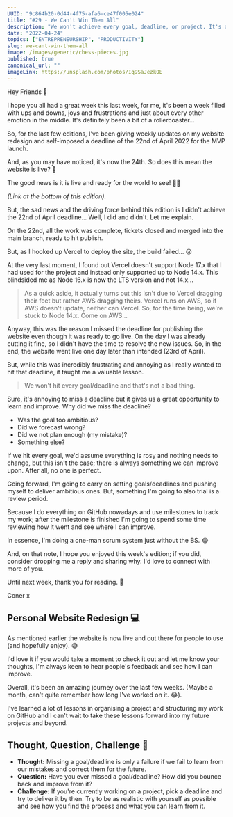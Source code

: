 ```yaml
---
UUID: "9c864b20-0d44-4f75-afa6-ce47f005e024"
title: "#29 - We Can't Win Them All"
description: "We won't achieve every goal, deadline, or project. It's a sad but real fact and this week, I share how I experienced just that on my latest project."
date: "2022-04-24"
topics: ["ENTREPRENEURSHIP", "PRODUCTIVITY"]
slug: we-cant-win-them-all
image: /images/generic/chess-pieces.jpg
published: true
canonical_url: ""
imageLink: https://unsplash.com/photos/Iq9SaJezkOE
---
```


Hey Friends 👋

I hope you all had a great week this last week, for me, it's been a week filled with ups and downs, joys and frustrations and just about every other emotion in the middle. It's definitely been a bit of a rollercoaster...

So, for the last few editions, I've been giving weekly updates on my website redesign and self-imposed a deadline of the 22nd of April 2022 for the MVP launch.

And, as you may have noticed, it's now the 24th. So does this mean the website is live? 👀

The good news is it is live and ready for the world to see! 🎉🥳

_(Link at the bottom of this edition)._

But, the sad news and the driving force behind this edition is I didn't achieve the 22nd of April deadline... Well, I did and didn't. Let me explain.

On the 22nd, all the work was complete, tickets closed and merged into the main branch, ready to hit publish.

But, as I hooked up Vercel to deploy the site, the build failed... 😢

At the very last moment, I found out Vercel doesn't support Node 17.x that I had used for the project and instead only supported up to Node 14.x. This blindsided me as Node 16.x is now the LTS version and not 14.x...

> As a quick aside, it actually turns out this isn't due to Vercel dragging their feet but rather AWS dragging theirs. Vercel runs on AWS, so if AWS doesn't update, neither can Vercel. So, for the time being, we're stuck to Node 14.x. Come on AWS...

Anyway, this was the reason I missed the deadline for publishing the website even though it was ready to go live. On the day I was already cutting it fine, so I didn't have the time to resolve the new issues. So, in the end, the website went live one day later than intended (23rd of April).

But, while this was incredibly frustrating and annoying as I really wanted to hit that deadline, it taught me a valuable lesson.

> We won't hit every goal/deadline and that's not a bad thing.

Sure, it's annoying to miss a deadline but it gives us a great opportunity to learn and improve. Why did we miss the deadline?

- Was the goal too ambitious?
- Did we forecast wrong?
- Did we not plan enough (my mistake)?
- Something else?

If we hit every goal, we'd assume everything is rosy and nothing needs to change, but this isn't the case; there is always something we can improve upon. After all, no one is perfect.

Going forward, I'm going to carry on setting goals/deadlines and pushing myself to deliver ambitious ones. But, something I'm going to also trial is a review period.

Because I do everything on GitHub nowadays and use milestones to track my work; after the milestone is finished I'm going to spend some time reviewing how it went and see where I can improve.

In essence, I'm doing a one-man scrum system just without the BS. 😂

And, on that note, I hope you enjoyed this week's edition; if you did, consider dropping me a reply and sharing why. I'd love to connect with more of you.

Until next week, thank you for reading. 🙏

Coner x

## Personal Website Redesign 💻

As mentioned earlier the website is now live and out there for people to use (and hopefully enjoy). 😅

I'd love it if you would take a moment to check it out and let me know your thoughts, I'm always keen to hear people's feedback and see how I can improve.

Overall, it's been an amazing journey over the last few weeks. (Maybe a month, can't quite remember how long I've worked on it. 😂).

I've learned a lot of lessons in organising a project and structuring my work on GitHub and I can't wait to take these lessons forward into my future projects and beyond.

## Thought, Question, Challenge 🤔

- **Thought:** Missing a goal/deadline is only a failure if we fail to learn from our mistakes and correct them for the future.
- **Question:** Have you ever missed a goal/deadline? How did you bounce back and improve from it?
- **Challenge:** If you're currently working on a project, pick a deadline and try to deliver it by then. Try to be as realistic with yourself as possible and see how you find the process and what you can learn from it.
